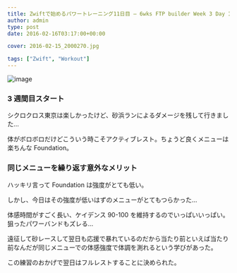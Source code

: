 ---
title: Zwiftで始めるパワートレーニング11日目 – 6wks FTP builder Week 3 Day 1
author: admin
type: post
date: 2016-02-16T03:17:00+00:00

cover: 2016-02-15_2000270.jpg

tags: ["Zwift", "Workout"]
---

![image](./2016-02-15_2000270.jpg)

### 3 週間目スタート

シクロクロス東京は楽しかったけど、砂浜ランによるダメージを残して行きました…

体がボロボロだけどこういう時こそアクティブレスト。ちょうど良くメニューは楽ちんな Foundation。

### 同じメニューを繰り返す意外なメリット

ハッキリ言って Foundation は強度がとても低い。

しかし、今日はその強度が低いはずのメニューがとてもつらかった…

体感時間がすごく長い、ケイデンス 90-100 を維持するのでいっぱいいっぱい。狙ったパワーバンドもズレる…

遠征して砂レースして翌日も応援で暴れているのだから当たり前といえば当たり前なんだが同じメニューでの体感強度で体調を測れるという学びがあった。

この練習のおかげで翌日はフルレストすることに決められた。

<LinkBox
  isAmazonLink
  url="http://www.amazon.co.jp/exec/obidos/ASIN/B0050GL5GM/gensobunya-22/ref=nosim/"
/>
